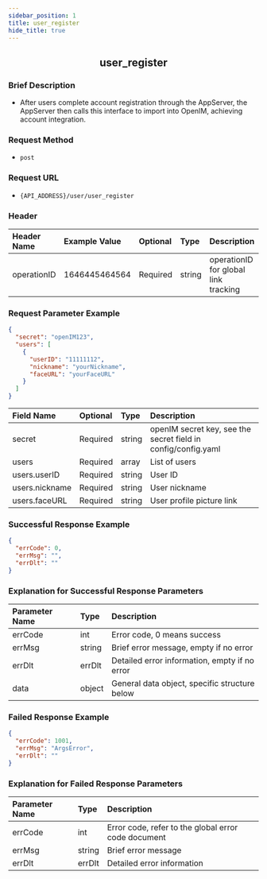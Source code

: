 ```yaml
---
sidebar_position: 1
title: user_register
hide_title: true
---
```


<center>

## user_register

</center>

### Brief Description
- After users complete account registration through the AppServer, the AppServer then calls this interface to import into OpenIM, achieving account integration.
### Request Method
- `post` 
### Request URL
- `{API_ADDRESS}/user/user_register` 

### Header
| Header Name | Example Value | Optional | Type   | Description                           |
|:----------- |:------------- |:-------- |:------ |:------------------------------------- |
| operationID | 1646445464564 | Required | string | operationID for global link tracking  |

### Request Parameter Example

```json
{
  "secret": "openIM123",
  "users": [
    {
      "userID": "11111112",
      "nickname": "yourNickname",
      "faceURL": "yourFaceURL"
    }
  ]
}
```
| Field Name    | Optional | Type   | Description                                          |
|:------------- |:-------- |:------ |:---------------------------------------------------- |
| secret        | Required | string | openIM secret key, see the secret field in config/config.yaml |
| users         | Required | array  | List of users                                        |
| users.userID  | Required | string | User ID                                              |
| users.nickname| Required | string | User nickname                                        |
| users.faceURL | Required | string | User profile picture link                            |

### Successful Response Example

```json
{
  "errCode": 0,
  "errMsg": "",
  "errDlt": ""
}
```
### Explanation for Successful Response Parameters

| Parameter Name | Type   | Description                            |
|:-------------- |:------ |:-------------------------------------- |
| errCode        | int    | Error code, 0 means success            |
| errMsg         | string | Brief error message, empty if no error |
| errDlt         | errDlt | Detailed error information, empty if no error |
| data           | object | General data object, specific structure below |

### Failed Response Example

```json
{
  "errCode": 1001,
  "errMsg": "ArgsError",
  "errDlt": ""
}
```
### Explanation for Failed Response Parameters

| Parameter Name | Type   | Description                             |
|:-------------- |:------ |:--------------------------------------- |
| errCode        | int    | Error code, refer to the global error code document |
| errMsg         | string | Brief error message                     |
| errDlt         | errDlt | Detailed error information              |